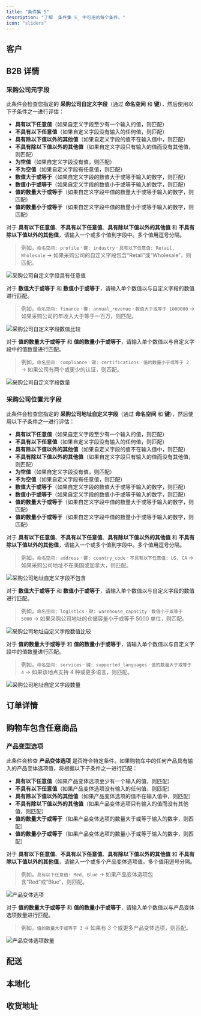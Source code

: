 ```yaml
---
title: "条件集 5"
description: "了解 _条件集 5_ 中可用的每个条件。"
icon: "sliders"
---
```



<Always />

<PreviousAllConditionsInvalid />

## 客户

<NewCustomer />
<RepeatCustomer />
<CustomerTotalPreviousSpent />
<EmailAddress />
<CustomerTag />
<CustomerTags />

## B2B 详情

### 采购公司元字段

此条件会检查您指定的 **采购公司自定义字段**（通过 **命名空间** 和 **键**），然后使用以下子条件之一进行评估：

- **具有以下任意值**（如果自定义字段至少有一个输入的值，则匹配）
- **不具有以下任意值**（如果自定义字段没有输入的任何值，则匹配）
- **具有除以下值以外的其他值**（如果自定义字段的值不在输入值中，则匹配）
- **不具有除以下值以外的其他值**（如果自定义字段只有输入的值而没有其他值，则匹配）
- **为空值**（如果自定义字段没有值，则匹配）
- **不为空值**（如果自定义字段有任意值，则匹配）
- **数值大于或等于**（如果自定义字段的数值大于或等于输入的数字，则匹配）
- **数值小于或等于**（如果自定义字段的数值小于或等于输入的数字，则匹配）
- **值的数量大于或等于**（如果自定义字段中值的数量大于或等于输入的数字，则匹配）
- **值的数量小于或等于**（如果自定义字段中值的数量小于或等于输入的数字，则匹配）

对于 **具有以下任意值**、**不具有以下任意值**、**具有除以下值以外的其他值** 和 **不具有除以下值以外的其他值**，请输入一个或多个值到字段中。多个值用逗号分隔。

> 例如，`命名空间: profile` · `键: industry` · `具有以下任意值: Retail, Wholesale` → 如果采购公司的自定义字段包含“Retail”或“Wholesale”，则匹配。

<img
  src="/images/essentials/condition-sets/purchasing-company-metafield-has-any-value.webp"
  alt="采购公司自定义字段具有任意值"
/>

对于 **数值大于或等于** 和 **数值小于或等于**，请输入单个数值以与自定义字段的数值进行匹配。

> 例如，`命名空间: finance` · `键: annual_revenue` · `数值大于或等于 1000000` → 如果采购公司的年收入大于等于一百万，则匹配。

<img
  src="/images/essentials/condition-sets/purchasing-company-metafield-greater-value.webp"
  alt="采购公司自定义字段数值比较"
/>

对于 **值的数量大于或等于** 和 **值的数量小于或等于**，请输入单个数值以与自定义字段中的值数量进行匹配。

> 例如，`命名空间: compliance` · `键: certifications` · `值的数量小于或等于 2` → 如果公司有两个或更少的认证，则匹配。

<img
  src="/images/essentials/condition-sets/purchasing-company-metafield-values-count.webp"
  alt="采购公司自定义字段数量"
/>

### 采购公司位置元字段

此条件会检查您指定的 **采购公司地址自定义字段**（通过 **命名空间** 和 **键**），然后使用以下子条件之一进行评估：

- **具有以下任意值**（如果自定义字段至少有一个输入的值，则匹配）
- **不具有以下任意值**（如果自定义字段没有输入的任何值，则匹配）
- **具有除以下值以外的其他值**（如果自定义字段的值不在输入值中，则匹配）
- **不具有除以下值以外的其他值**（如果自定义字段只有输入的值而没有其他值，则匹配）
- **为空值**（如果自定义字段没有值，则匹配）
- **不为空值**（如果自定义字段有任意值，则匹配）
- **数值大于或等于**（如果自定义字段的数值大于或等于输入的数字，则匹配）
- **数值小于或等于**（如果自定义字段的数值小于或等于输入的数字，则匹配）
- **值的数量大于或等于**（如果自定义字段中值的数量大于或等于输入的数字，则匹配）
- **值的数量小于或等于**（如果自定义字段中值的数量小于或等于输入的数字，则匹配）

对于 **具有以下任意值**、**不具有以下任意值**、**具有除以下值以外的其他值** 和 **不具有除以下值以外的其他值**，请输入一个或多个值到字段中。多个值用逗号分隔。

> 例如，`命名空间: address` · `键: country_code` · `不具有以下任意值: US, CA` → 如果采购公司地址不在美国或加拿大，则匹配。

<img
  src="/images/essentials/condition-sets/purchasing-company-location-metafield-does-not-have.webp"
  alt="采购公司地址自定义字段不包含"
/>

对于 **数值大于或等于** 和 **数值小于或等于**，请输入单个数值以与自定义字段的数值进行匹配。

> 例如，`命名空间: logistics` · `键: warehouse_capacity` · `数值小于或等于 5000` → 如果采购公司地址的仓储容量小于或等于 5000 单位，则匹配。

<img
  src="/images/essentials/condition-sets/purchasing-company-location-metafield-less-value.webp"
  alt="采购公司地址自定义字段数值比较"
/>

对于 **值的数量大于或等于** 和 **值的数量小于或等于**，请输入单个数值以与自定义字段中的值数量进行匹配。

> 例如，`命名空间: services` · `键: supported_languages` · `值的数量大于或等于 4` → 如果该地点支持 4 种或更多语言，则匹配。

<img
  src="/images/essentials/condition-sets/purchasing-company-location-metafield-values-count.webp"
  alt="采购公司地址自定义字段数量"
/>

## 订单详情

<OrderTotalAmount />
<OrderSubtotalAmount />
<OrderTotalQuantity />
<OrderTotalWeight />

## 购物车包含任意商品

<ProductTag />
<ProductTags />

### 产品变型选项

此条件会检查 **产品变体选项** 是否符合特定条件。如果购物车中的任何产品具有输入的产品变体选项值，将根据以下子条件之一进行匹配：

- **具有以下任意值**（如果产品变体选项至少有一个输入的值，则匹配）
- **不具有以下任意值**（如果产品变体选项没有输入的任何值，则匹配）
- **具有除以下值以外的其他值**（如果产品变体选项的值不在输入值中，则匹配）
- **不具有除以下值以外的其他值**（如果产品变体选项只有输入的值而没有其他值，则匹配）
- **值的数量大于或等于**（如果产品变体选项的数量大于或等于输入的数字，则匹配）
- **值的数量小于或等于**（如果产品变体选项的数量小于或等于输入的数字，则匹配）

对于 **具有以下任意值**、**不具有以下任意值**、**具有除以下值以外的其他值** 和 **不具有除以下值以外的其他值**，请输入一个或多个产品变体选项值。多个值用逗号分隔。

> 例如，`具有以下任意值: Red, Blue` → 如果产品变体选项包含“Red”或“Blue”，则匹配。

<img
  src="/images/essentials/condition-sets/product-variant-option.webp"
  alt="产品变体选项"
/>

对于 **值的数量大于或等于** 和 **值的数量小于或等于**，请输入单个数值以与产品变体选项数量进行匹配。

> 例如，`值的数量大于或等于 3` → 如果有 3 个或更多产品变体选项，则匹配。

<img
  src="/images/essentials/condition-sets/count-product-variant-option.webp"
  alt="产品变体选项数量"
/>

## 配送

<SelectedShippingTypeShipPickup />
<ShippingMethodsAvailable />

## 本地化
<UserLanguage />
<Market />

## 收货地址

<ShippingAddressIsEmpty />
<ShippingAddressIsNotEmpty />
<FullNameFirstNameLastName />
<FirstName />
<LastName />
<Company />
<PhoneNumber />
<CityArea />
<ProvinceCodeStateCode />
<Country />
<ZipCodePostalCode />
